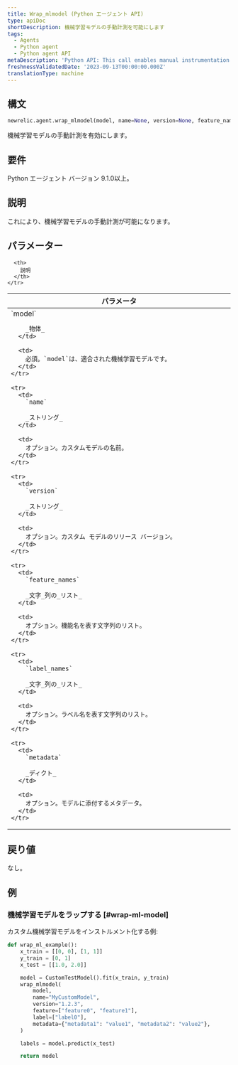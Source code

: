 ```yaml
---
title: Wrap_mlmodel (Python エージェント API)
type: apiDoc
shortDescription: 機械学習モデルの手動計測を可能にします
tags:
  - Agents
  - Python agent
  - Python agent API
metaDescription: 'Python API: This call enables manual instrumentation of machine learning models.'
freshnessValidatedDate: '2023-09-13T00:00:00.000Z'
translationType: machine
---
```


## 構文

```py
newrelic.agent.wrap_mlmodel(model, name=None, version=None, feature_names=None, label_names=None, metadata=None)
```

機械学習モデルの手動計測を有効にします。

## 要件

Python エージェント バージョン 9.1.0以上。

## 説明

これにより、機械学習モデルの手動計測が可能になります。

## パラメーター

<table>
  <thead>
    <tr>
      <th width="25%">
        パラメータ
      </th>

      <th>
        説明
      </th>
    </tr>
  </thead>

  <tbody>
    <tr>
      <td>
        `model`

        _物体_
      </td>

      <td>
        必須。`model`は、適合された機械学習モデルです。
      </td>
    </tr>

    <tr>
      <td>
        `name`

        _ストリング_
      </td>

      <td>
        オプション。カスタムモデルの名前。
      </td>
    </tr>

    <tr>
      <td>
        `version`

        _ストリング_
      </td>

      <td>
        オプション。カスタム モデルのリリース バージョン。
      </td>
    </tr>

    <tr>
      <td>
        `feature_names`

        _文字_列の_リスト_
      </td>

      <td>
        オプション。機能名を表す文字列のリスト。
      </td>
    </tr>

    <tr>
      <td>
        `label_names`

        _文字_列の_リスト_
      </td>

      <td>
        オプション。ラベル名を表す文字列のリスト。
      </td>
    </tr>

    <tr>
      <td>
        `metadata`

        _ディクト_
      </td>

      <td>
        オプション。モデルに添付するメタデータ。
      </td>
    </tr>
  </tbody>
</table>

## 戻り値

なし。

## 例

### 機械学習モデルをラップする [#wrap-ml-model]

カスタム機械学習モデルをインストルメント化する例:

```py
def wrap_ml_example():
    x_train = [[0, 0], [1, 1]]
    y_train = [0, 1]
    x_test = [[1.0, 2.0]]

    model = CustomTestModel().fit(x_train, y_train)
    wrap_mlmodel(
        model,
        name="MyCustomModel",
        version="1.2.3",
        feature=["feature0", "feature1"],
        label=["label0"],
        metadata={"metadata1": "value1", "metadata2": "value2"},
    )

    labels = model.predict(x_test)

    return model
```
